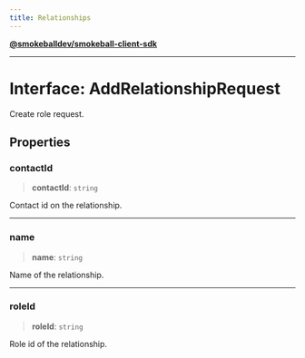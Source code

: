 ```yaml
---
title: Relationships
---
```

[**@smokeballdev/smokeball-client-sdk**](../../../../README.md)

***

# Interface: AddRelationshipRequest

Create role request.

## Properties

### contactId

> **contactId**: `string`

Contact id on the relationship.

***

### name

> **name**: `string`

Name of the relationship.

***

### roleId

> **roleId**: `string`

Role id of the relationship.
